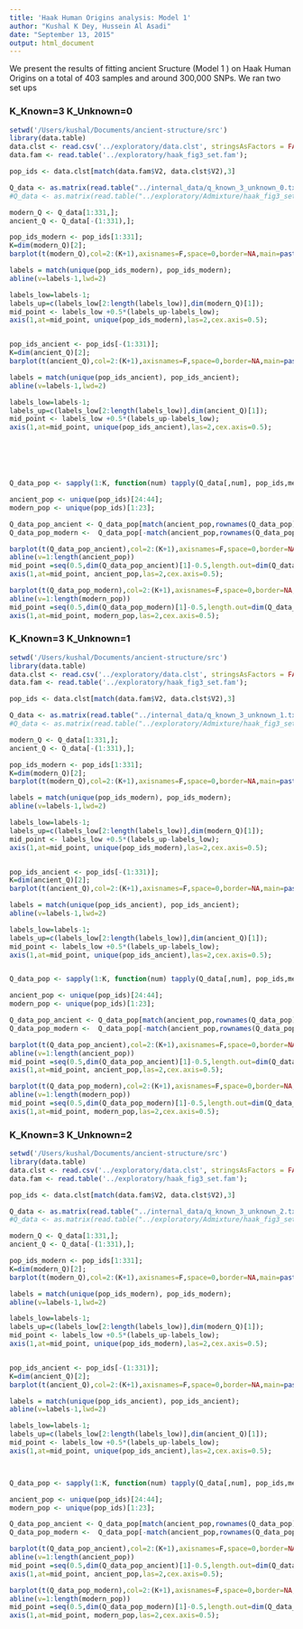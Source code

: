 ```yaml
---
title: 'Haak Human Origins analysis: Model 1'
author: "Kushal K Dey, Hussein Al Asadi"
date: "September 13, 2015"
output: html_document
---
```


We present the results of fitting ancient Sructure (Model 1 ) on Haak Human Origins on a total of 403 samples and around 300,000 SNPs. We ran two set ups 

### K_Known=3   K_Unknown=0

```r
setwd('/Users/kushal/Documents/ancient-structure/src')
library(data.table)
data.clst <- read.csv('../exploratory/data.clst', stringsAsFactors = FALSE, header=FALSE, sep = "\t");
data.fam <- read.table('../exploratory/haak_fig3_set.fam');

pop_ids <- data.clst[match(data.fam$V2, data.clst$V2),3]

Q_data <- as.matrix(read.table("../internal_data/q_known_3_unknown_0.txt"));
#Q_data <- as.matrix(read.table("../exploratory/Admixture/haak_fig3_set.5.Q"))

modern_Q <- Q_data[1:331,];
ancient_Q <- Q_data[-(1:331),];

pop_ids_modern <- pop_ids[1:331];
K=dim(modern_Q)[2];
barplot(t(modern_Q),col=2:(K+1),axisnames=F,space=0,border=NA,main=paste("No. of clusters=",K),las=1,ylim=c(0,1),cex.axis=0.5,cex.main=1.4);

labels = match(unique(pop_ids_modern), pop_ids_modern);
abline(v=labels-1,lwd=2)

labels_low=labels-1;
labels_up=c(labels_low[2:length(labels_low)],dim(modern_Q)[1]);
mid_point <- labels_low +0.5*(labels_up-labels_low);
axis(1,at=mid_point, unique(pop_ids_modern),las=2,cex.axis=0.5);


pop_ids_ancient <- pop_ids[-(1:331)];
K=dim(ancient_Q)[2];
barplot(t(ancient_Q),col=2:(K+1),axisnames=F,space=0,border=NA,main=paste("No. of clusters=",K),las=1,ylim=c(0,1),cex.axis=0.5,cex.main=1.4);

labels = match(unique(pop_ids_ancient), pop_ids_ancient);
abline(v=labels-1,lwd=2)

labels_low=labels-1;
labels_up=c(labels_low[2:length(labels_low)],dim(ancient_Q)[1]);
mid_point <- labels_low +0.5*(labels_up-labels_low);
axis(1,at=mid_point, unique(pop_ids_ancient),las=2,cex.axis=0.5);






Q_data_pop <- sapply(1:K, function(num) tapply(Q_data[,num], pop_ids,mean));

ancient_pop <- unique(pop_ids)[24:44];
modern_pop <- unique(pop_ids)[1:23];

Q_data_pop_ancient <- Q_data_pop[match(ancient_pop,rownames(Q_data_pop)),];
Q_data_pop_modern <-  Q_data_pop[-match(ancient_pop,rownames(Q_data_pop)),];

barplot(t(Q_data_pop_ancient),col=2:(K+1),axisnames=F,space=0,border=NA,main=paste("No. of clusters=",K),las=1,ylim=c(0,1),cex.axis=0.5,cex.main=1.4);
abline(v=1:length(ancient_pop))
mid_point =seq(0.5,dim(Q_data_pop_ancient)[1]-0.5,length.out=dim(Q_data_pop_ancient)[1]);
axis(1,at=mid_point, ancient_pop,las=2,cex.axis=0.5);

barplot(t(Q_data_pop_modern),col=2:(K+1),axisnames=F,space=0,border=NA,main=paste("No. of clusters=",K),las=1,ylim=c(0,1),cex.axis=0.5,cex.main=1.4);
abline(v=1:length(modern_pop))
mid_point =seq(0.5,dim(Q_data_pop_modern)[1]-0.5,length.out=dim(Q_data_pop_modern)[1]);
axis(1,at=mid_point, modern_pop,las=2,cex.axis=0.5);
```



### K_Known=3  K_Unknown=1

```r
setwd('/Users/kushal/Documents/ancient-structure/src')
library(data.table)
data.clst <- read.csv('../exploratory/data.clst', stringsAsFactors = FALSE, header=FALSE, sep = "\t");
data.fam <- read.table('../exploratory/haak_fig3_set.fam');

pop_ids <- data.clst[match(data.fam$V2, data.clst$V2),3]

Q_data <- as.matrix(read.table("../internal_data/q_known_3_unknown_1.txt"));
#Q_data <- as.matrix(read.table("../exploratory/Admixture/haak_fig3_set.5.Q"))

modern_Q <- Q_data[1:331,];
ancient_Q <- Q_data[-(1:331),];

pop_ids_modern <- pop_ids[1:331];
K=dim(modern_Q)[2];
barplot(t(modern_Q),col=2:(K+1),axisnames=F,space=0,border=NA,main=paste("No. of clusters=",K),las=1,ylim=c(0,1),cex.axis=0.5,cex.main=1.4);

labels = match(unique(pop_ids_modern), pop_ids_modern);
abline(v=labels-1,lwd=2)

labels_low=labels-1;
labels_up=c(labels_low[2:length(labels_low)],dim(modern_Q)[1]);
mid_point <- labels_low +0.5*(labels_up-labels_low);
axis(1,at=mid_point, unique(pop_ids_modern),las=2,cex.axis=0.5);


pop_ids_ancient <- pop_ids[-(1:331)];
K=dim(ancient_Q)[2];
barplot(t(ancient_Q),col=2:(K+1),axisnames=F,space=0,border=NA,main=paste("No. of clusters=",K),las=1,ylim=c(0,1),cex.axis=0.5,cex.main=1.4);

labels = match(unique(pop_ids_ancient), pop_ids_ancient);
abline(v=labels-1,lwd=2)

labels_low=labels-1;
labels_up=c(labels_low[2:length(labels_low)],dim(ancient_Q)[1]);
mid_point <- labels_low +0.5*(labels_up-labels_low);
axis(1,at=mid_point, unique(pop_ids_ancient),las=2,cex.axis=0.5);


Q_data_pop <- sapply(1:K, function(num) tapply(Q_data[,num], pop_ids,mean));

ancient_pop <- unique(pop_ids)[24:44];
modern_pop <- unique(pop_ids)[1:23];

Q_data_pop_ancient <- Q_data_pop[match(ancient_pop,rownames(Q_data_pop)),];
Q_data_pop_modern <-  Q_data_pop[-match(ancient_pop,rownames(Q_data_pop)),];

barplot(t(Q_data_pop_ancient),col=2:(K+1),axisnames=F,space=0,border=NA,main=paste("No. of clusters=",K),las=1,ylim=c(0,1),cex.axis=0.5,cex.main=1.4);
abline(v=1:length(ancient_pop))
mid_point =seq(0.5,dim(Q_data_pop_ancient)[1]-0.5,length.out=dim(Q_data_pop_ancient)[1]);
axis(1,at=mid_point, ancient_pop,las=2,cex.axis=0.5);

barplot(t(Q_data_pop_modern),col=2:(K+1),axisnames=F,space=0,border=NA,main=paste("No. of clusters=",K),las=1,ylim=c(0,1),cex.axis=0.5,cex.main=1.4);
abline(v=1:length(modern_pop))
mid_point =seq(0.5,dim(Q_data_pop_modern)[1]-0.5,length.out=dim(Q_data_pop_modern)[1]);
axis(1,at=mid_point, modern_pop,las=2,cex.axis=0.5);
```




### K_Known=3  K_Unknown=2

```r
setwd('/Users/kushal/Documents/ancient-structure/src')
library(data.table)
data.clst <- read.csv('../exploratory/data.clst', stringsAsFactors = FALSE, header=FALSE, sep = "\t");
data.fam <- read.table('../exploratory/haak_fig3_set.fam');

pop_ids <- data.clst[match(data.fam$V2, data.clst$V2),3]

Q_data <- as.matrix(read.table("../internal_data/q_known_3_unknown_2.txt"));
#Q_data <- as.matrix(read.table("../exploratory/Admixture/haak_fig3_set.5.Q"))

modern_Q <- Q_data[1:331,];
ancient_Q <- Q_data[-(1:331),];

pop_ids_modern <- pop_ids[1:331];
K=dim(modern_Q)[2];
barplot(t(modern_Q),col=2:(K+1),axisnames=F,space=0,border=NA,main=paste("No. of clusters=",K),las=1,ylim=c(0,1),cex.axis=0.5,cex.main=1.4);

labels = match(unique(pop_ids_modern), pop_ids_modern);
abline(v=labels-1,lwd=2)

labels_low=labels-1;
labels_up=c(labels_low[2:length(labels_low)],dim(modern_Q)[1]);
mid_point <- labels_low +0.5*(labels_up-labels_low);
axis(1,at=mid_point, unique(pop_ids_modern),las=2,cex.axis=0.5);


pop_ids_ancient <- pop_ids[-(1:331)];
K=dim(ancient_Q)[2];
barplot(t(ancient_Q),col=2:(K+1),axisnames=F,space=0,border=NA,main=paste("No. of clusters=",K),las=1,ylim=c(0,1),cex.axis=0.5,cex.main=1.4);

labels = match(unique(pop_ids_ancient), pop_ids_ancient);
abline(v=labels-1,lwd=2)

labels_low=labels-1;
labels_up=c(labels_low[2:length(labels_low)],dim(ancient_Q)[1]);
mid_point <- labels_low +0.5*(labels_up-labels_low);
axis(1,at=mid_point, unique(pop_ids_ancient),las=2,cex.axis=0.5);



Q_data_pop <- sapply(1:K, function(num) tapply(Q_data[,num], pop_ids,mean));

ancient_pop <- unique(pop_ids)[24:44];
modern_pop <- unique(pop_ids)[1:23];

Q_data_pop_ancient <- Q_data_pop[match(ancient_pop,rownames(Q_data_pop)),];
Q_data_pop_modern <-  Q_data_pop[-match(ancient_pop,rownames(Q_data_pop)),];

barplot(t(Q_data_pop_ancient),col=2:(K+1),axisnames=F,space=0,border=NA,main=paste("No. of clusters=",K),las=1,ylim=c(0,1),cex.axis=0.5,cex.main=1.4);
abline(v=1:length(ancient_pop))
mid_point =seq(0.5,dim(Q_data_pop_ancient)[1]-0.5,length.out=dim(Q_data_pop_ancient)[1]);
axis(1,at=mid_point, ancient_pop,las=2,cex.axis=0.5);

barplot(t(Q_data_pop_modern),col=2:(K+1),axisnames=F,space=0,border=NA,main=paste("No. of clusters=",K),las=1,ylim=c(0,1),cex.axis=0.5,cex.main=1.4);
abline(v=1:length(modern_pop))
mid_point =seq(0.5,dim(Q_data_pop_modern)[1]-0.5,length.out=dim(Q_data_pop_modern)[1]);
axis(1,at=mid_point, modern_pop,las=2,cex.axis=0.5);
```



